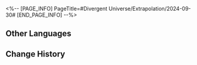 <%-- [PAGE_INFO]
PageTitle=#Divergent Universe/Extrapolation/2024-09-30#
[END_PAGE_INFO] --%>
{{Event
|name              = Cyclical Extrapolation: Blooming Hatred
|image             = Event Cyclical Extrapolation Blooming Hatred.png
|type              = Cyclical Extrapolation
|time_known        = yes
|time_start        = 2024-09-30 04:00:00
|time_end          = 2024-10-07 03:59:59
}}

{{Cyclical Extrapolation
|curios     = Cumulous Steak
|equations  = Mausoleum of Scars;; Astral Computer;; Cognition Reviewer
|trailblaze = '''Bloodguilt Tome'''<br />Obtain some Blessings of Remembrance
|rewards    = Relic Remains*30; Lost Crystal*3
|boss_1_1   = Silvermane Lieutenant; Frigid Prowler; Disciples of Sanctus Medicus: Shape Shifter; Senior Staff: Team Leader; Dreamjolt Troupe's Sweet Gorilla
|boss_1_2   = Disciples of Sanctus Medicus: Shape Shifter (Bug); The Ascended (Bug); Abundance Sprite: Malefic Ape (Bug); Senior Staff: Team Leader (Bug); Aurumaton Spectral Envoy (Bug); Dreamjolt Troupe's Beyond Overcooked (Bug); Dreamjolt Troupe's Sweet Gorilla (Bug); "Past Confined and Caged" (Bug); "Tomorrow in Harmonious Chords" (Bug); "Present Inebriated in Revelry" (Bug)
|boss_2_1   = Silvermane Lieutenant (Bug); Frigid Prowler (Bug); Disciples of Sanctus Medicus: Shape Shifter (Bug); Senior Staff: Team Leader (Bug); Dreamjolt Troupe's Sweet Gorilla (Bug)
|boss_2_2   = Svarog (Complete); Stellaron Hunter: Kafka (Complete); Abundant Ebon Deer (Complete); Cloud Knight Lieutenant: Yanqing (Complete); Memory Zone Meme "Something Unto Death" (Complete)
|boss_3     = Cirrus (Complete)
|rules      = You will not obtain Equations or Weighted Curios after achieving victory in Boss Domain; Obtain this week's Preset Constructs upon entering the first plane
}}

==Other Languages==
{{Other Languages
|en   = Cyclical Extrapolation: Blooming Hatred
|zhs  = 周期演算：恨怨丛生
|zht  = 週期演算：恨怨叢生
|ja   = 周期演算：満開の恨み
|ko   = 주기 연산: 무성히 자란 원한
|es   = Cálculo periódico: Odio floreciente
|fr   = Calcul cyclique&nbsp;: Éclosion de haine
|ru   = Цикличное вычисление: Цветущая ненависть
|th   = การคำนวณแบบรอบ: ความชิงชังถาโถม
|vi   = Ngoại Suy Chu Kỳ: Oán Hận Sinh Sôi
|de   = Zyklische Berechnung: Boshaft und nachtragend
|id   = Kalkulasi Siklus: Kebencian yang Merajalela
|pt   = Extrapolação Cíclica: Profusão da Cólera
}}

==Change History==
{{Change History|2.5}}